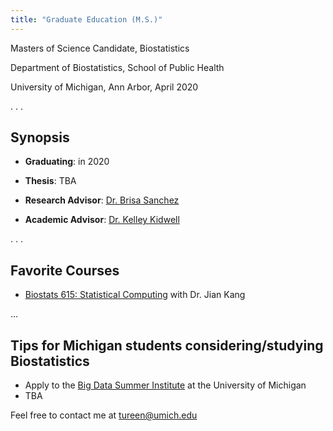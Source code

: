 ```yaml
---
title: "Graduate Education (M.S.)"
---
```




Masters of Science Candidate, Biostatistics

Department of Biostatistics, School of Public Health

University of Michigan, Ann Arbor, April 2020

. . .

## Synopsis

- **Graduating**: in 2020

- **Thesis**: TBA 

- **Research Advisor**: [Dr. Brisa Sanchez](https://sph.umich.edu/faculty-profiles/sanchez-brisa.html)

- **Academic Advisor**: [Dr. Kelley Kidwell](https://sph.umich.edu/faculty-profiles/kidwell-kelley.html)


. . .

## Favorite Courses

- [Biostats 615: Statistical Computing](https://sph.umich.edu/biostat/course.php?courseID=BIOSTAT615) with Dr. Jian Kang

...

## Tips for Michigan students considering/studying Biostatistics

- Apply to the [Big Data Summer Institute](https://sph.umich.edu/bdsi/) at the University of Michigan
- TBA



Feel free to contact me at [tureen@umich.edu]()